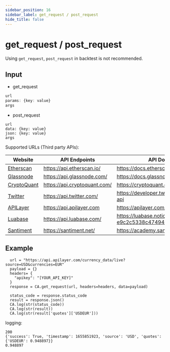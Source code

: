 ```yaml
---
sidebar_position: 16
sidebar_label: get_request / post_request
hide_title: false
---
```



# get_request / post_request

<Highlight color="#ffba00"> Using `get_request`, `post_request` in backtest is not recommended. </Highlight>

## Input

- get_request
```typescript
url
params: {key: value}
args
```

- post_request
```
url
data: {key: value}
json: {key: value}
args
```

Supported URLs (Third party APIs):

| Website | API Endpoints | API Documentation |
| - | - | - |
| [Etherscan](https://etherscan.io/) | https://api.etherscan.io/ | https://docs.etherscan.io/ |
| [Glassnode](https://glassnode.com/) | https://api.glassnode.com/ | https://docs.glassnode.com/ |
| [CryptoQuant](https://cryptoquant.com/) | https://api.cryptoquant.com/ | https://cryptoquant.com/docs |
| [Twitter](https://twitter.com/) | https://api.twitter.com/ | https://developer.twitter.com/en/docs/twitter-api |
| [APILayer](https://apilayer.com/) | https://api.apilayer.com | https://apilayer.com/docs |
| [Luabase](https://luabase.com/) | https://api.luabase.com/ | https://luabase.notion.site/Luabase-Docs-e9c2c5338c47494cb35294b47ce4b744 |
| [Santiment](https://santiment.net/) | https://santiment.net/ | https://academy.santiment.net/ |


## Example

```
  url = "https://api.apilayer.com/currency_data/live?source=USD&currencies=EUR"
  payload = {}
  headers= {
    "apikey": "[YOUR_API_KEY]"
  }
  response = CA.get_request(url, headers=headers, data=payload)

  status_code = response.status_code
  result = response.json()
  CA.log(str(status_code))
  CA.log(str(result))
  CA.log(str(result['quotes']['USDEUR']))
```

logging:

```
200
{'success': True, 'timestamp': 1655851923, 'source': 'USD', 'quotes': {'USDEUR': 0.948897}}
0.948897
```
